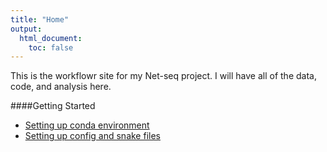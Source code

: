 ```yaml
---
title: "Home"
output:
  html_document:
    toc: false
---
```


This is the workflowr site for my Net-seq project. I will have all of the data, code, and analysis here.  

####Getting Started  

* [Setting up conda environment](conda.environment.html) 
* [Setting up config and snake files](config.snake.setup.html)
